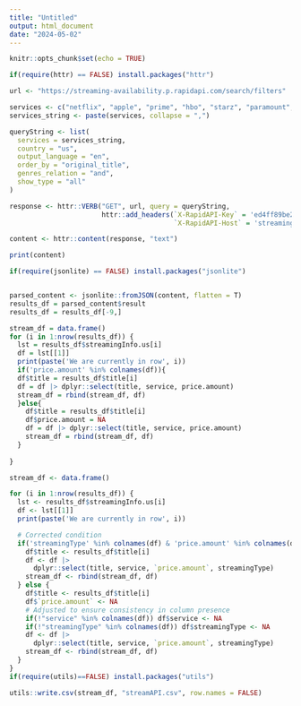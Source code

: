 ---
title: "Untitled"
output: html_document
date: "2024-05-02"
---

```{r setup, include=FALSE}
knitr::opts_chunk$set(echo = TRUE)
```



```{r}
if(require(httr) == FALSE) install.packages("httr")

url <- "https://streaming-availability.p.rapidapi.com/search/filters"

services <- c("netflix", "apple", "prime", "hbo", "starz", "paramount", "peacock", "disney", "hulu")
services_string <- paste(services, collapse = ",")

queryString <- list(
  services = services_string,
  country = "us",
  output_language = "en",
  order_by = "original_title",
  genres_relation = "and",
  show_type = "all"
)

response <- httr::VERB("GET", url, query = queryString, 
                       httr::add_headers(`X-RapidAPI-Key` = 'ed4ff89be2mshefb7bc6965a3884p1d41bbjsnbb3a39123134', 
                                         `X-RapidAPI-Host` = 'streaming-availability.p.rapidapi.com'))

content <- httr::content(response, "text")

print(content)
```
```{r}
if(require(jsonlite) == FALSE) install.packages("jsonlite")


parsed_content <- jsonlite::fromJSON(content, flatten = T)
results_df = parsed_content$result 
results_df = results_df[-9,]

stream_df = data.frame()
for (i in 1:nrow(results_df)) {
  lst = results_df$streamingInfo.us[i]
  df = lst[[1]]
  print(paste('We are currently in row', i))
  if('price.amount' %in% colnames(df)){
  df$title = results_df$title[i]
  df = df |> dplyr::select(title, service, price.amount)
  stream_df = rbind(stream_df, df)  
  }else{
    df$title = results_df$title[i]
    df$price.amount = NA
    df = df |> dplyr::select(title, service, price.amount)
    stream_df = rbind(stream_df, df) 
  }
  
}

```

```{r}
stream_df <- data.frame()

for (i in 1:nrow(results_df)) {
  lst <- results_df$streamingInfo.us[i]
  df <- lst[[1]]
  print(paste('We are currently in row', i))

  # Corrected condition
  if('streamingType' %in% colnames(df) & 'price.amount' %in% colnames(df)){
    df$title <- results_df$title[i]
    df <- df |> 
      dplyr::select(title, service, `price.amount`, streamingType)
    stream_df <- rbind(stream_df, df)  
  } else {
    df$title <- results_df$title[i]
    df$`price.amount` <- NA
    # Adjusted to ensure consistency in column presence
    if(!"service" %in% colnames(df)) df$service <- NA
    if(!"streamingType" %in% colnames(df)) df$streamingType <- NA
    df <- df |> 
      dplyr::select(title, service, `price.amount`, streamingType)
    stream_df <- rbind(stream_df, df) 
  }
}
if(require(utils)==FALSE) install.packages("utils")

utils::write.csv(stream_df, "streamAPI.csv", row.names = FALSE)

```





